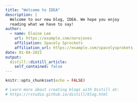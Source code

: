 ```yaml
---
title: "Welcome to IDEA"
description: |
  Welcome to our new blog, IDEA. We hope you enjoy 
  reading what we have to say!
author:
  - name: Elaine Lee 
    url: https://example.com/norajones
    affiliation: Spacely Sprockets
    affiliation_url: https://example.com/spacelysprokets
date: 01-04-2021
output:
  distill::distill_article:
    self_contained: false
---
```


```r
knitr::opts_chunk$set(echo = FALSE)

# Learn more about creating blogs with Distill at:
# https://rstudio.github.io/distill/blog.html

```



